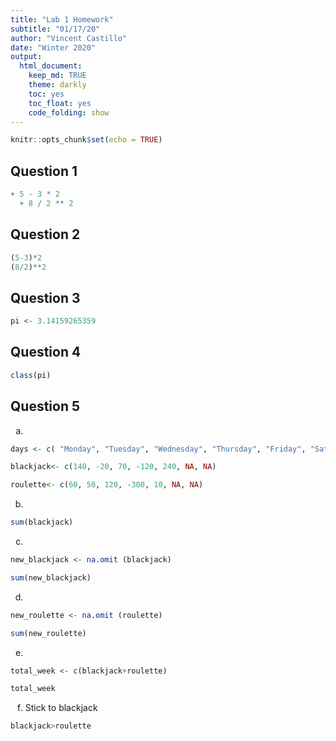 ```yaml
---
title: "Lab 1 Homework"
subtitle: "01/17/20"
author: "Vincent Castillo"
date: "Winter 2020"
output:
  html_document:
    keep_md: TRUE
    theme: darkly
    toc: yes
    toc_float: yes
    code_folding: show
---
```


```r
knitr::opts_chunk$set(echo = TRUE)
```
## Question 1
```r
+ 5 - 3 * 2  
  + 8 / 2 ** 2  
```
## Question 2
```r
(5-3)*2
(8/2)**2
```
## Question 3
```r
pi <- 3.14159265359
```
## Question 4
```r
class(pi)
```
## Question 5
a)
```r
days <- c( "Monday", "Tuesday", "Wednesday", "Thursday", "Friday", "Saturday", "Sunday")
```
```r
blackjack<- c(140, -20, 70, -120, 240, NA, NA)
```
```r
roulette<- c(60, 50, 120, -300, 10, NA, NA)
```
b)
```r
sum(blackjack)
```
c)
```r
new_blackjack <- na.omit (blackjack)
```
```r
sum(new_blackjack)
```
d)
```r
new_roulette <- na.omit (roulette)
```
```r
sum(new_roulette)
```
e)
```r
total_week <- c(blackjack+roulette)
```
```r
total_week
```
f) Stick to blackjack
```r
blackjack>roulette
```




